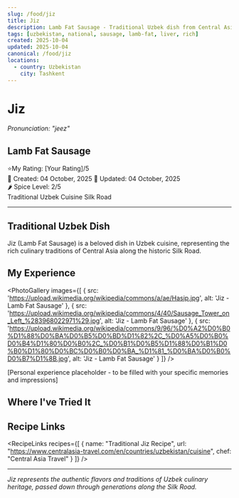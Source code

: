 ```yaml
---
slug: /food/jiz
title: Jiz
description: Lamb Fat Sausage - Traditional Uzbek dish from Central Asia
tags: [uzbekistan, national, sausage, lamb-fat, liver, rich]
created: 2025-10-04
updated: 2025-10-04
canonical: /food/jiz
locations:
  - country: Uzbekistan
    city: Tashkent
---
```



# Jiz
*Pronunciation: "jeez"*

## Lamb Fat Sausage

<div className="food-rating">
  <span className="star">⭐</span>My Rating: [Your Rating]/5
</div>

<div className="food-metadata">
  <span className="food-date">📅 Created: 04 October, 2025</span>
  <span className="food-date">🔄 Updated: 04 October, 2025</span>
</div>

<div className="spice-level">
  🌶️ Spice Level: 2/5
</div>

<div className="food-tags">
  <span className="food-tag">Traditional</span>
  <span className="food-tag">Uzbek Cuisine</span>
  <span className="food-tag">Silk Road</span>
</div>

---

## Traditional Uzbek Dish

Jiz (Lamb Fat Sausage) is a beloved dish in Uzbek cuisine, representing the rich culinary traditions of Central Asia along the historic Silk Road.

## My Experience

<PhotoGallery
  images={[
    { src: 'https://upload.wikimedia.org/wikipedia/commons/a/ae/Hasip.jpg', alt: 'Jiz - Lamb Fat Sausage' },
    { src: 'https://upload.wikimedia.org/wikipedia/commons/4/40/Sausage_Tower_on_Left_%283968022971%29.jpg', alt: 'Jiz - Lamb Fat Sausage' },
    { src: 'https://upload.wikimedia.org/wikipedia/commons/9/96/%D0%A2%D0%B0%D1%88%D0%BA%D0%B5%D0%BD%D1%82%2C_%D0%A5%D0%B0%D0%B4%D1%80%D0%B0%2C_%D0%B1%D0%B5%D1%88%D0%B1%D0%B0%D1%80%D0%BC%D0%B0%D0%BA_%D1%81_%D0%BA%D0%B0%D0%B7%D1%8B.jpg', alt: 'Jiz - Lamb Fat Sausage' }
  ]}
/>

[Personal experience placeholder - to be filled with your specific memories and impressions]

## Where I've Tried It

<MapEmbed location="Tashkent, Uzbekistan" description="Traditional preparation across Uzbekistan" />

## Recipe Links

<RecipeLinks
  recipes={[
    {
      name: "Traditional Jiz Recipe",
      url: "https://www.centralasia-travel.com/en/countries/uzbekistan/cuisine",
      chef: "Central Asia Travel"
    }
  ]}
/>

---

*Jiz represents the authentic flavors and traditions of Uzbek culinary heritage, passed down through generations along the Silk Road.*
